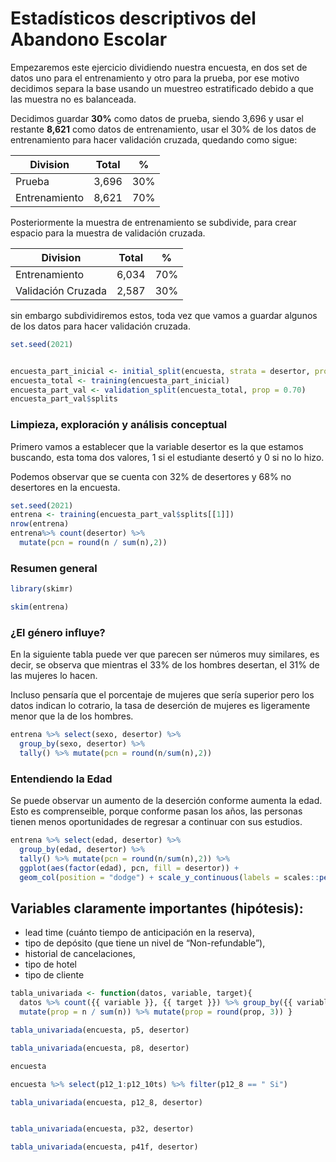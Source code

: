 # Estadísticos descriptivos del Abandono Escolar

Empezaremos este ejercicio dividiendo nuestra encuesta, en dos set de datos uno para el entrenamiento y otro para la prueba, por ese motivo decidimos separa la base usando un muestreo estratificado debido a que las muestra no es balanceada.

Decidimos guardar **30%** como datos de prueba, siendo 3,696 y usar el restante **8,621** como datos de entrenamiento, usar el 30% de los datos de entrenamiento para hacer validación cruzada, quedando como sigue:

|Division|Total|%|
|---|---|---|
|Prueba|3,696|30%|
|Entrenamiento|8,621|70%|

Posteriormente la muestra de entrenamiento se subdivide, para crear espacio para la muestra de validación cruzada.

|Division|Total|%|
|---|---|---|
|Entrenamiento|6,034|70%|
|Validación Cruzada|2,587|30%|





sin embargo subdividiremos estos, toda vez que vamos a guardar algunos de los datos para hacer validación cruzada.

```r
set.seed(2021)


encuesta_part_inicial <- initial_split(encuesta, strata = desertor, prop = 0.70)
encuesta_total <- training(encuesta_part_inicial)
encuesta_part_val <- validation_split(encuesta_total, prop = 0.70)
encuesta_part_val$splits


```

### Limpieza, exploración y análisis conceptual

Primero vamos a establecer que la variable desertor es la que estamos buscando, esta toma dos valores, 1 si el estudiante desertó y 0 si no lo hizo.

Podemos observar que se cuenta con 32% de desertores y 68% no desertores en la encuesta.
 

```r
set.seed(2021)
entrena <- training(encuesta_part_val$splits[[1]])
nrow(entrena)
entrena%>% count(desertor) %>%
  mutate(pcn = round(n / sum(n),2))
```

### Resumen general

```r
library(skimr)

skim(entrena)

```

### ¿El género influye?

En la siguiente tabla puede ver que parecen ser números muy similares, es decir, se observa que mientras el 33% de los hombres desertan, el 31% de las mujeres lo hacen.

Incluso pensaría que el porcentaje de mujeres que sería superior pero los datos indican lo cotrario, la tasa de deserción de mujeres es ligeramente menor que la de los hombres.

```r
entrena %>% select(sexo, desertor) %>% 
  group_by(sexo, desertor) %>% 
  tally() %>% mutate(pcn = round(n/sum(n),2))

```


### Entendiendo la Edad

Se puede observar un aumento de la deserción conforme aumenta la edad. Esto es comprenseible, porque conforme pasan los años, las personas tienen menos oportunidades de regresar a continuar con sus estudios.

```r
entrena %>% select(edad, desertor) %>% 
  group_by(edad, desertor) %>% 
  tally() %>% mutate(pcn = round(n/sum(n),2)) %>%
  ggplot(aes(factor(edad), pcn, fill = desertor)) + 
  geom_col(position = "dodge") + scale_y_continuous(labels = scales::percent_format())


```

##  Variables claramente importantes (hipótesis):

- lead time (cuánto tiempo de anticipación en la reserva), 
- tipo de depósito (que tiene un nivel de "Non-refundable"), 
- historial de cancelaciones, 
- tipo de hotel
- tipo de cliente 


```r
tabla_univariada <- function(datos, variable, target){
  datos %>% count({{ variable }}, {{ target }}) %>% group_by({{ variable }}) %>% 
  mutate(prop = n / sum(n)) %>% mutate(prop = round(prop, 3)) }

tabla_univariada(encuesta, p5, desertor)
```

```r
tabla_univariada(encuesta, p8, desertor)
```
```r
encuesta
```

```r
encuesta %>% select(p12_1:p12_10ts) %>% filter(p12_8 == " Si")

tabla_univariada(encuesta, p12_8, desertor)


tabla_univariada(encuesta, p32, desertor)
```

```r
tabla_univariada(encuesta, p41f, desertor)
```

